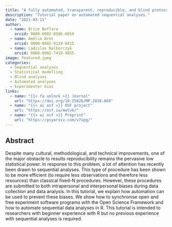 ```yaml
---
title: "A fully automated, transparent, reproducible, and blind protocol for sequential analyses"
description: "Tutorial paper on automated sequential analyses."
date: "2021-03-11"
author: 
  - name: Brice Beffara
    orcid: 0000-0002-0586-6650
  - name: Amélie Bret
    orcid: 0000-0002-9129-0415
  - name: Ladislas Nalborczyk
    orcid: 0000-0002-7419-9855
image: featured.jpeg
categories:
  - Sequential analyses
  - Statistical modelling
  - Blind analyses
  - Automated analyses
  - Experimenter bias
links:
  - name: "{{< fa unlock >}} Journal"
    url: "https://doi.org/10.15626/MP.2018.869"
  - name: "{{< ai osf >}} OSF project"
    url: "https://osf.io/mwtvk/"
  - name: "{{< ai osf >}} Preprint"
    url: "https://psyarxiv.com/v7xpg/"
---
```


## Abstract

Despite many cultural, methodological, and technical improvements, one of the major obstacle to results reproducibility remains the pervasive low statistical power. In response to this problem, a lot of attention has recently been drawn to sequential analyses. This type of procedure has been shown to be more efficient (to require less observations and therefore less resources) than classical fixed-N procedures. However, these procedures are submitted to both intrapersonal and interpersonal biases during data collection and data analysis. In this tutorial, we explain how automation can be used to prevent these biases. We show how to synchronise open and free experiment software programs with the Open Science Framework and how to automate sequential data analyses in R. This tutorial is intended to researchers with beginner experience with R but no previous experience with sequential analyses is required.
